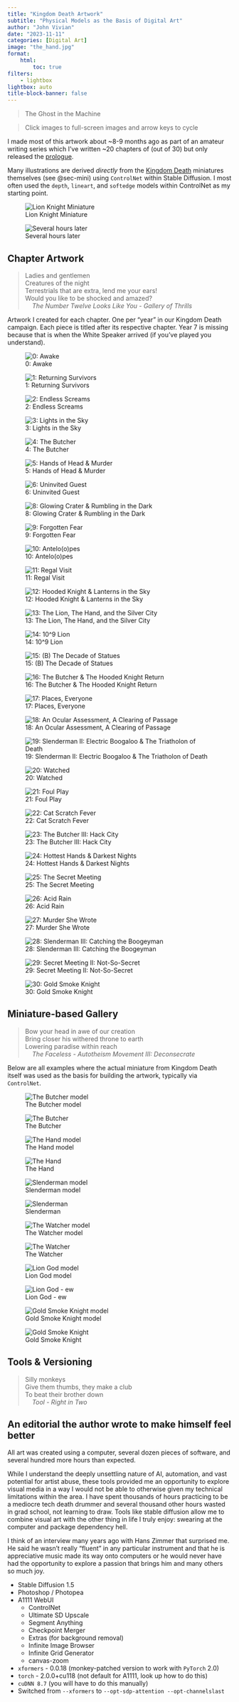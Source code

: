 ---
title: "Kingdom Death Artwork"
subtitle: "Physical Models as the Basis of Digital Art"
author: "John Vivian"
date: "2023-11-11"
categories: [Digital Art]
image: "the_hand.jpg"
format: 
    html:
        toc: true
filters:
    - lightbox
lightbox: auto
title-block-banner: false
---

> The Ghost in the Machine

::: {.callout-note}
> Click images to full-screen images and arrow keys to cycle
:::


I made most of this artwork about ~8-9 months ago as part of an amateur writing series which I've written ~20 chapters of (out of 30) but only released the [prologue](https://github.com/jvivian/blog/tree/main/posts/kd-awake).

Many illustrations are derived *directly* from the [Kingdom Death](https://build.kingdomdeath.com/) miniatures themselves (see @sec-mini) using `ControlNet` within Stable Diffusion. I most often used the `depth`, `lineart`, and `softedge` models within ControlNet as my starting point.

::: grid
::: g-col-6
![Lion Knight Miniature](imgs/models/Lion-Knight.JPG){#fig-mini group="demo"}
:::

::: g-col-6
![Several hours later](imgs/Lion-Knight-4k.jpg){#fig-hanno group="demo"}
:::
:::

## Chapter Artwork
> Ladies and gentlemen<br> Creatures of the night<br> Terrestrials that are extra, lend me your ears!<br> Would you like to be shocked and amazed?<br>
&nbsp;&nbsp;&nbsp;&nbsp;_The Number Twelve Looks Like You - Gallery of Thrills_

Artwork I created for each chapter. One per "year" in our Kingdom Death campaign. Each piece is titled after its respective chapter. Year 7 is missing because that is when the White Speaker arrived (if you've played you understand).

::: grid
::: g-col-6
![0: Awake](imgs/ch00a-wide.jpg){group="gallery"}
:::

::: g-col-6
![1: Returning Survivors](imgs/ch01.png){group="gallery"}
:::
:::

::: grid
::: g-col-6
![2: Endless Screams](imgs/ch02-endless-screams-4k.jpg){group="gallery"}
:::

::: g-col-6
![3: Lights in the Sky](imgs/lights-in-the-sky.jpg){group="gallery"}
:::
:::

::: grid
::: g-col-6
![4: The Butcher](imgs/The-Butcher-4k.jpg){group="gallery"}
:::

::: g-col-6
![5: Hands of Head & Murder](imgs/ch05-b.png){group="gallery"}
:::
:::

::: grid
::: g-col-6
![6: Uninvited Guest](imgs/ch06.png){group="gallery"}
:::

::: g-col-6
![8: Glowing Crater & Rumbling in the Dark](imgs/ch08.png){group="gallery"}
:::
:::

::: grid
::: g-col-6
![9: Forgotten Fear](imgs/ch09.png){group="gallery"}
:::

::: g-col-6
![10: Antelo(o)p~~e~~s](imgs/ch10.png){group="gallery"}
:::
:::

::: grid
::: g-col-6
![11: Regal Visit](imgs/the_hand.jpg){group="gallery"}
:::

::: g-col-6
![12: Hooded Knight & Lanterns in the Sky](imgs/ch12.png){group="gallery"}
:::
:::

::: grid
::: g-col-6
![13: The Lion, The Hand, and the Silver City](imgs/ch13-b.png){group="gallery"}
:::

::: g-col-6
![14: 10^9 Lion](imgs/ch14.png){group="gallery"}
:::
:::

::: grid
::: g-col-6
![15: (B) The Decade of Statues](imgs/Time-Phoenix-4k.jpg){group="gallery"}
:::

::: g-col-6
![16: The Butcher & The Hooded Knight Return](imgs/ch16.png){group="gallery"}
:::
:::

::: grid
::: g-col-6
![17: Places, Everyone](imgs/Lion-Knight-4k.jpg){group="gallery"}
:::

::: g-col-6
![18: An Ocular Assessment, A Clearing of Passage](imgs/warlord-armor.jpg){group="gallery"}
:::
:::

::: grid
::: g-col-6
![19: Slenderman II: Electric Boogaloo & The Triatholon of Death](imgs/triathalon-redone.jpg){group="gallery"}
:::

::: g-col-6
![20: Watched](imgs/ch20.png){group="gallery"}
:::
:::

::: grid
::: g-col-6
![21: Foul Play](imgs/ch21.png){group="gallery"}
:::

::: g-col-6
![22: Cat Scratch Fever](imgs/ch22.png){group="gallery"}
:::
:::

::: grid
::: g-col-6
![23: The Butcher III: Hack City](imgs/Butcher-HackCityh.jpg){group="gallery"}
:::

::: g-col-6
![24: Hottest Hands & Darkest Nights](imgs/Watcher-redo.jpg){group="gallery"}
:::
:::

::: grid
::: g-col-6
![25: The Secret Meeting](imgs/00005.jpg){group="gallery"}
:::

::: g-col-6
![26: Acid Rain](imgs/DBK.jpg){group="gallery"}
:::
:::

::: grid
::: g-col-6
![27: Murder She Wrote](imgs/horripilation.jpg){group="gallery"}
:::

::: g-col-6
![28: Slenderman III: Catching the Boogeyman](imgs/slendyboi.jpg){group="gallery"}
:::
:::

::: grid
::: g-col-6
![29: Secret Meeting II: Not-So-Secret](imgs/Lion-God.jpg){group="gallery"}
:::

::: g-col-6
![30: Gold Smoke Knight](imgs/GSK-4k-upscaled.jpg){group="gallery"}
:::
:::

## Miniature-based Gallery {#sec-mini}
> Bow your head in awe of our creation<br> Bring closer his withered throne to earth<br> Lowering paradise within reach<br>
&nbsp;&nbsp;&nbsp;&nbsp;_The Faceless - Autotheism Movement III: Deconsecrate_



Below are all examples where the actual miniature from Kingdom Death itself was used as the basis for building the artwork, typically via `ControlNet`.


::: grid
::: g-col-6
![The Butcher model](imgs/models/The_Butcher.JPG){group="mini"}
:::

::: g-col-6
![The Butcher](imgs/The-Butcher-4k.jpg){group="mini"}
:::
:::

::: grid
::: g-col-6
![The Hand model](imgs/models/The-Hand.JPG){group="mini"}
:::

::: g-col-6
![The Hand](imgs/the_hand.jpg){group="mini"}
:::
:::

::: grid
::: g-col-6
![Slenderman model](imgs/models/slenderman.png){group="mini"}
:::

::: g-col-6
![Slenderman](imgs/slendyboi.jpg){group="mini"}
:::
:::

::: grid
::: g-col-6
![The Watcher model](imgs/models/watcher-uncropped.JPG){group="mini"}
:::

::: g-col-6
![The Watcher](imgs/Watcher-redo.jpg){group="mini"}
:::
:::

::: grid
::: g-col-6
![Lion God model](imgs/models/lion-god.png){group="mini"}
:::

::: g-col-6
![Lion God - ew](imgs/Lion-God.jpg){group="mini"}
:::
:::

::: grid
::: g-col-6
![Gold Smoke Knight model](imgs/models/gsk.JPG){group="mini"}
:::

::: g-col-6
![Gold Smoke Knight](imgs/GSK-4k-upscaled.jpg){group="mini"}
:::
:::


## Tools & Versioning
> Silly monkeys<br> Give them thumbs, they make a club<br> To beat their brother down<br>&nbsp;&nbsp;&nbsp;&nbsp;_Tool - Right in Two_

::: {.callout-note collapse="true"}
## An editorial the author wrote to make himself feel better
All art was created using a computer, several dozen pieces of software, and several hundred more hours than expected.

While I understand the deeply unsettling nature of AI, automation, and vast potential for artist abuse, these tools provided me an opportunity to explore visual media in a way I would not be able to otherwise given my technical limitations within the area. I have spent thousands of hours practicing to be a mediocre tech death drummer and several thousand other hours wasted in grad school, not learning to draw. Tools like stable diffusion allow me to combine visual art with the other thing in life I truly enjoy: swearing at the computer and package dependency hell.

I think of an interview many years ago with Hans Zimmer that surprised me. He said he wasn't really "fluent" in any particular instrument and that he is appreciative music made its way onto computers or he would never have had the opportunity to explore a passion that brings him and many others so much joy.
:::

-   Stable Diffusion 1.5
-   Photoshop / Photopea
-   A1111 WebUI
    - ControlNet
    - Ultimate SD Upscale
    - Segment Anything
    - Checkpoint Merger
    - Extras (for background removal)
    - Infinite Image Browser
    - Infinite Grid Generator
    - canvas-zoom
-   `xformers` - 0.0.18 (monkey-patched version to work with `PyTorch` 2.0)
-   `torch` - 2.0.0+cu118 (not default for A1111, look up how to do this)
-   `cuDNN 8.7` (you will have to do this manually)
-   Switched from `--xformers` to `--opt-sdp-attention --opt-channelslast`
